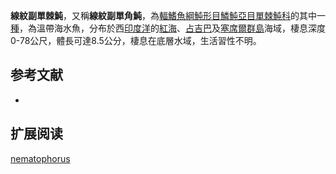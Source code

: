 {{Speciesbox
| name = 線紋副單棘魨
| image = 
| status = NE
| status_system = IUCN3.1
| genus = Paramonacanthus
| species = nematophorus
| authority = [[Günther|Günther]], 1870
| synonyms = 
}}

'''線紋副單棘魨'''，又稱'''線紋副單角魨'''，為[[輻鰭魚綱|輻鰭魚綱]][[魨形目|魨形目]][[鱗魨亞目|鱗魨亞目]][[單棘魨科|單棘魨科]]的其中一[[種|種]]，為溫帶海水魚，分布於西[[印度洋|印度洋]]的[[紅海|紅海]]、[[占吉巴|占吉巴]]及[[塞席爾群島|塞席爾群島]]海域，棲息深度0-78公尺，體長可達8.5公分，棲息在底層水域，生活習性不明。
==参考文献==
*{{FishBase_species|genus=Paramonacanthus|species=nematophorus|year=2014|month=3}}

== 扩展阅读 ==
{{refbegin}}
{{wikispecies-inline|Paramonacanthus nematophorus|線紋副單棘魨}}
{{refend}}
{{Taxonbar|from=Q2006408}}

[[Category:副單棘魨屬|nematophorus]]


{{魚類小作品}}